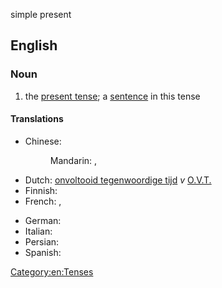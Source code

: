 simple present

==English==

===Noun===
{{examples-right|"He likes cricket."}}
{{en-noun|-|s}}

# {{lb|en|grammar}} the [[present tense]]; a [[sentence]] in this tense

====Translations====
{{trans-top|present tense}}
* Chinese:
*: Mandarin: {{t|cmn|一般現在時}}, {{t|cmn|一般现在时|tr=yībān xiànzàishí}}
* Dutch: [[onvoltooid tegenwoordige tijd]] ''v'' [[O.V.T.]]
* Finnish: {{t+|fi|preesens}}
* French: {{t|fr|indicatif présent}}, {{t+|fr|présent}}
{{trans-mid}}
* German: {{t+|de|Gegenwart}}
* Italian: {{t|it|indicativo presente}}
* Persian: {{t|fa|حال ساده|tr=hâl-e sâde|sc=fa-Arab}}
* Spanish: {{t+|es|presente}}
{{trans-bottom}}

[[Category:en:Tenses]]